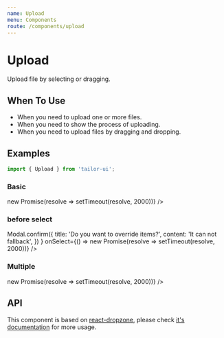 ```yaml
---
name: Upload
menu: Components
route: /components/upload
---
```



# Upload

Upload file by selecting or dragging.

## When To Use

- When you need to upload one or more files.
- When you need to show the process of uploading.
- When you need to upload files by dragging and dropping.

## Examples

```js
import { Upload } from 'tailor-ui';
```

### Basic

<Playground>
  <Upload onSelect={() => new Promise(resolve => setTimeout(resolve, 2000))} />
</Playground>

### before select

<Playground>
  <Upload
    onBeforeSelect={() =>
      Modal.confirm({
        title: 'Do you want to override items?',
        content: 'It can not fallback',
      })
    }
    onSelect={() => new Promise(resolve => setTimeout(resolve, 2000))}
  />
</Playground>

### Multiple

<Playground>
  <Upload
    multiple
    onSelect={() => new Promise(resolve => setTimeout(resolve, 2000))}
  />
</Playground>

## API

This component is based on [react-dropzone](https://github.com/react-dropzone/react-dropzone), please check [it's documentation](https://react-dropzone.js.org/#proptypes) for more usage.

<PropsTable of={Upload} />

